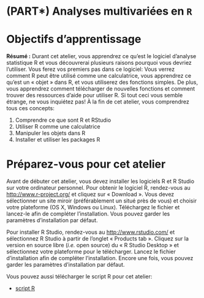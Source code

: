 # (PART\*) Analyses multivariées en `R` {-}

# Objectifs d'apprentissage

**Résumé :** Durant cet atelier, vous apprendrez ce qu'est le logiciel
d'analyse statistique R et vous découvrerai plusieurs raisons pourquoi
vous devriez l'utiliser. Vous ferez vos premiers pas dans ce logiciel:
Vous verrez comment R peut être utilisé comme une calculatrice, vous
apprendrez ce qu'est un « objet » dans R, et vous utiliserez des
fonctions simples. De plus, vous apprendrez comment télécharger de
nouvelles fonctions et comment trouver des ressources d'aide pour
utiliser R. Si tout ceci vous semble étrange, ne vous inquiétez pas! À
la fin de cet atelier, vous comprendrez tous ces concepts:

1.  Comprendre ce que sont R et RStudio
2.  Utiliser R comme une calculatrice
3.  Manipuler les objets dans R
4.  Installer et utiliser les packages R

# Préparez-vous pour cet atelier

Avant de débuter cet atelier, vous devez installer les logiciels R et R
Studio sur votre ordinateur personnel. Pour obtenir le logiciel R,
rendez-vous au <http://www.r-project.org/> et cliquez sur « Download ».
Vous devez sélectionner un site miroir (préférablement un situé près de
vous) et choisir votre plateforme (OS X, Windows ou Linux). Téléchargez
le fichier et lancez-le afin de compléter l'installation. Vous pouvez
garder les paramètres d'installation par défaut.

Pour installer R Studio, rendez-vous au <http://www.rstudio.com/> et
sélectionnez R Studio à partir de l'onglet « Products tab ». Cliquez sur
la version en source libre (*i.e.* open source) du « R Studio Desktop »
et sélectionnez votre plateforme pour le télécharger. Lancez le fichier
d'installation afin de compléter l'installation. Encore une fois, vous
pouvez garder les paramètres d'installation par défaut.

Vous pouvez aussi télécharger le script R pour cet atelier:

-   [script R](https://qcbsrworkshops.github.io/workshop01/book-fr/workshop01-script-fr.R)
